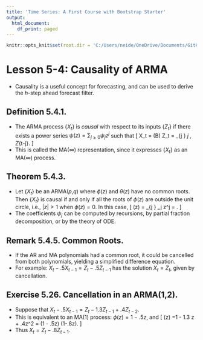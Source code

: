 ```yaml
---
title: 'Time Series: A First Course with Bootstrap Starter'
output:
  html_document:
    df_print: paged
---
```


```r
knitr::opts_knit$set(root.dir = 'C:/Users/neide/OneDrive/Documents/GitHub/BEwebinar/Data')
```

# Lesson 5-4: Causality of ARMA

- Causality is a useful concept for forecasting, and can be used to derive the 
$h$-step ahead forecast filter.

## Definition 5.4.1.

- The ARMA process $\{ X_t \}$ is *causal* with respect to its inputs $\{ Z_t \}$ 
if there exists a power series $\psi (z) = \sum_{j \geq 0} \psi_j z^j$ such that
\[
  X_t = \psi (B) Z_t = \sum_{j \geq 0 } \psi_j \, Z_{t-j}.
\]
- This is called the MA($\infty$) representation, since it expresses $\{ X_t \}$ as
an MA($\infty$) process.

## Theorem 5.4.3.

- Let $\{ X_t \}$ be an ARMA($p$,$q$) where $\phi(z)$ and $\theta(z)$ have no common roots. Then $\{ X_t \}$ is causal if and only if all the roots of $\phi (z)$ are outside the unit circle, i.e., $|z|>1$ when $\phi (z) = 0$. In this case,
\[
  \psi (z) = \sum_{j \geq 0} \psi_j z^j = \frac{ \theta (z) }{ \phi (z)}.
\]
- The coefficients $\psi_j$ can be computed by recursions, by partial fraction decomposition,
or by the theory of ODE.

## Remark 5.4.5. Common Roots.

- If the AR and MA polynomials had a common root, it could be cancelled from both
polynomials, yielding a simplified difference equation.
- For example: $X_t - .5 X_{t-1} = Z_t - .5 Z_{t-1}$ has the solution $X_t = Z_t$, 
given by cancellation.

## Exercise 5.26. Cancellation in an ARMA(1,2).

- Suppose that $X_t - .5 X_{t-1} = Z_t - 1.3 Z_{t-1} +.4 Z_{t-2}$. 
- This is equivalent to an MA(1) process: $\phi(z) = 1-.5z$, and 
\[
\theta (z) =1 - 1.3 z + .4z^2 = (1 - .5z) (1-.8z).
\]
- Thus $X_t = Z_t - .8 Z_{t-1}$. 

